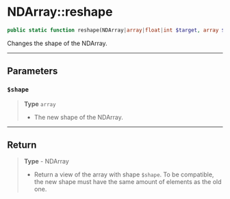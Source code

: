 # NDArray::reshape

```php
public static function reshape(NDArray|array|float|int $target, array $shape): NDArray|float|int;
```
Changes the shape of the NDArray.

---

## Parameters

### `$shape`
> **Type** `array`
>- The new shape of the NDArray.

---

## Return

> **Type** - NDArray
>- Return a view of the array with shape `$shape`. To be compatible, the new shape must have the same amount of
elements as the old one.
